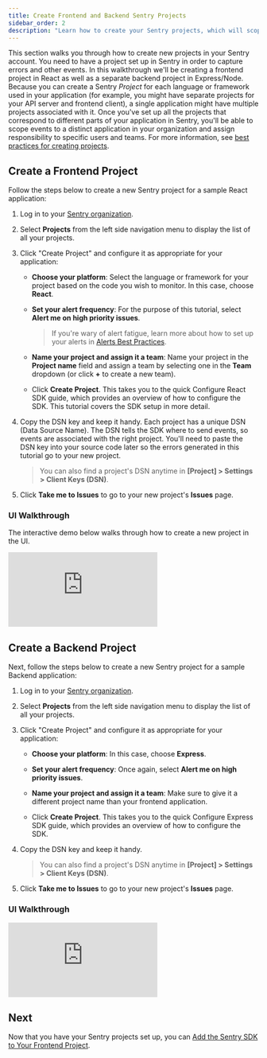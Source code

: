```yaml
---
title: Create Frontend and Backend Sentry Projects
sidebar_order: 2
description: "Learn how to create your Sentry projects, which will scope events to distinct pieces of your application landscape."
---
```


This section walks you through how to create new projects in your Sentry account. You need to have a project set up in Sentry in order to capture errors and other events. In this walkthrough we'll be creating a frontend project in React as well as a separate backend project in Express/Node.
Because you can create a Sentry _Project_ for each language or framework used in your application (for example, you might have separate projects for your API server and frontend client), a single application might have multiple projects associated with it. Once you've set up all the projects that correspond to different parts of your application in Sentry, you'll be able to scope events to a distinct application in your organization and assign responsibility to specific users and teams. For more information, see [best practices for creating projects](/organization/getting-started/#4-create-projects).

## Create a Frontend Project

Follow the steps below to create a new Sentry project for a sample React application:

1. Log in to your [Sentry organization](https://sentry.io).

1. Select **Projects** from the left side navigation menu to display the list of all your projects.

1. Click "Create Project" and configure it as appropriate for your application:

    - **Choose your platform**: Select the language or framework for your project based on the code you wish to monitor. In this case, choose **React**.

    - **Set your alert frequency**: For the purpose of this tutorial, select **Alert me on high priority issues**.

      > If you're wary of alert fatigue, learn more about how to set up your alerts in [Alerts Best Practices](/product/alerts/best-practices/).

    - **Name your project and assign it a team**: Name your project in the **Project name** field and assign a team by selecting one in the **Team** dropdown (or click **+** to create a new team).

    - Click **Create Project**. This takes you to the quick Configure React SDK guide, which provides an overview of how to configure the SDK. This tutorial covers the SDK setup in more detail.

1. Copy the DSN key and keep it handy. Each project has a unique DSN (Data Source Name). The DSN tells the SDK where to send events, so events are associated with the right project. You'll need to paste the DSN key into your source code later so the errors generated in this tutorial go to your new project.

   > You can also find a project's DSN anytime in **[Project] > Settings > Client Keys (DSN)**.

1. Click **Take me to Issues** to go to your new project's **Issues** page.

### UI Walkthrough

The interactive demo below walks through how to create a new project in the UI.

<div style={{"height":"0px","paddingBottom":"calc(56.88524590163935% + 41px)","position":"relative","width":"100%"}}>
  <iframe
    src="https://demo.arcade.software/IUuJGLUBdRIa2yBFE35v?embed"
    frameborder="0"
    loading="lazy"
    webkitallowfullscreen
    mozallowfullscreen
    allowfullscreen
    allow="fullscreen;"
    style={{"colorScheme":"light","height":"100%","left":"0px","position":"absolute","top":"0px","width":"100%"}}
    title="FE Tutorial -> Create Project"
  ></iframe>
</div>

## Create a Backend Project

Next, follow the steps below to create a new Sentry project for a sample Backend application:

1. Log in to your [Sentry organization](https://sentry.io).

1. Select **Projects** from the left side navigation menu to display the list of all your projects.

1. Click "Create Project" and configure it as appropriate for your application:

    - **Choose your platform**: In this case, choose **Express**.

    - **Set your alert frequency**: Once again, select **Alert me on high priority issues**.

    - **Name your project and assign it a team**: Make sure to give it a different project name than your frontend application.

    - Click **Create Project**. This takes you to the quick Configure Express SDK guide, which provides an overview of how to configure the SDK.

1. Copy the DSN key and keep it handy.

   > You can also find a project's DSN anytime in **[Project] > Settings > Client Keys (DSN)**.

1. Click **Take me to Issues** to go to your new project's **Issues** page.

### UI Walkthrough

<div style={{"height":"0px","paddingBottom":"calc(56.88524590163935% + 41px)","position":"relative","width":"100%"}}>
  <iframe
    src="https://demo.arcade.software/YXX8LAOHGSP4mWWBMMtM?embed"
    frameborder="0"
    loading="lazy"
    webkitallowfullscreen
    mozallowfullscreen
    allowfullscreen
    allow="fullscreen;"
    style={{"colorScheme":"light","height":"100%","left":"0px","position":"absolute","top":"0px","width":"100%"}}
    title="Tracing Tutorial -> Create Express Project"
  ></iframe>
</div>



## Next

Now that you have your Sentry projects set up, you can [Add the Sentry SDK to Your Frontend Project](/product/sentry-basics/distributed-tracing/initialize-sentry-sdk-frontend/).
